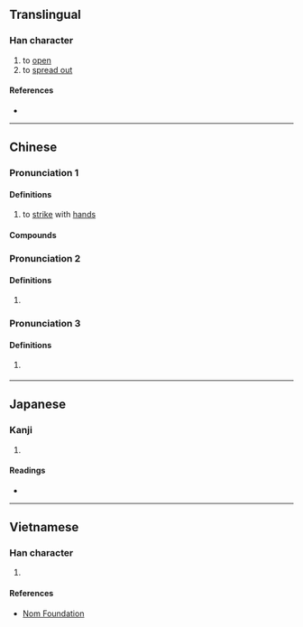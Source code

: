 {{character info/new}}
==Translingual==

===Han character===
{{Han char|rn=64|rad=手|as=08|sn=11|four=56040|canj=QHWJ|ids=⿰扌卑}}

# to [[open]]
# to [[spread out]]

====References====
* {{Han ref|kx=0435.080|dkj=12200|dj=0784.250|hdz=31899.010|uh=636D|ud=25453|bh=D579|bd=54649}}

----

==Chinese==
{{zh-forms}}

===Pronunciation 1===
{{zh-pron
|m=bǎi
|c=baai2
|mc=y
|oc=y
|cat=v
}}

====Definitions====
{{zh-hanzi}}

# {{lb|zh|literary}} to [[strike]] with [[hand]]s

====Compounds====
{{zh-der|捭闔縱橫|捭闔|縱橫捭闔}}

===Pronunciation 2===
{{zh-pron
|m=bò
|cat=v
}}

====Definitions====
{{zh-hanzi}}

# {{lb|zh|literary}} {{zh-alt-form|擘|to [[open]]; to [[tear]] [[apart]]}}

===Pronunciation 3===
{{zh-pron
|m=bǐ
|cat=v
}}

====Definitions====
{{zh-hanzi}}

# {{zh-hg}} {{zh-alt-form|㪏|to [[ruin]]}}

----

==Japanese==

===Kanji===
{{ja-kanji|grade=|rs=手08}}

# {{defn|lang=ja|sort=手08}}

====Readings====
* {{ja-readings|on=[[はい]] (hai), [[は]] (ha), [[へい]] (hei)|kun=}}

----

==Vietnamese==

===Han character===
{{vi-hantu|rs=手08|bới}}

# {{defn|lang=vi|sort=手08}}

====References====
* [http://nomfoundation.org/common/nom_details.php?codepoint=636d Nom Foundation]